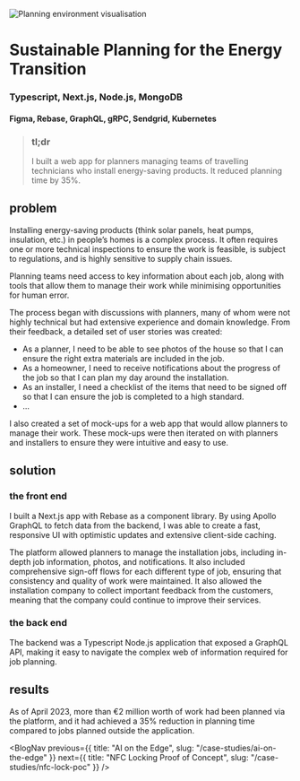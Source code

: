 
<Image
  src={planningEnvironmentCover}
  alt="Planning environment visualisation"
  className="object-cover aspect-video"
  priority
/>

# Sustainable Planning for the Energy Transition
### Typescript, Next.js, Node.js, MongoDB
#### Figma, Rebase, GraphQL, gRPC, Sendgrid, Kubernetes

>### tl;dr
>I built a web app for planners managing teams of travelling technicians who install energy-saving products. It reduced planning time by 35%.

## problem
Installing energy-saving products (think solar panels, heat pumps, insulation, etc.) in people’s homes is a complex process. It often requires one or more technical inspections to ensure the work is feasible, is subject to regulations, and is highly sensitive to supply chain issues.

Planning teams need access to key information about each job, along with tools that allow them to manage their work while minimising opportunities for human error.

The process began with discussions with planners, many of whom were not highly technical but had extensive experience and domain knowledge. From their feedback, a detailed set of user stories was created:

- As a planner, I need to be able to see photos of the house so that I can ensure the right extra materials are included in the job.
- As a homeowner, I need to receive notifications about the progress of the job so that I can plan my day around the installation.
- As an installer, I need a checklist of the items that need to be signed off so that I can ensure the job is completed to a high standard.
- ...

I also created a set of mock-ups for a web app that would allow planners to manage their work. These mock-ups were then iterated on with planners and installers to ensure they were intuitive and easy to use.

## solution
### the front end
I built a Next.js app with Rebase as a component library. By using Apollo GraphQL to fetch data from the backend, I was able to create a fast, responsive UI with optimistic updates and extensive client-side caching.

The platform allowed planners to manage the installation jobs, including in-depth job information, photos, and notifications. It also included comprehensive sign-off flows for each different type of job, ensuring that consistency and quality of work were maintained. It also allowed the installation company to collect important feedback from the customers, meaning that the company could continue to improve their services.


### the back end
The backend was a Typescript Node.js application that exposed a GraphQL API, making it easy to navigate the complex web of information required for job planning.

## results
As of April 2023, more than €2 million worth of work had been planned via the platform, and it had achieved a 35% reduction in planning time compared to jobs planned outside the application.

<ContactBanner />

<BlogNav 
  previous={{ title: "AI on the Edge", slug: "/case-studies/ai-on-the-edge" }} 
  next={{ title: "NFC Locking Proof of Concept", slug: "/case-studies/nfc-lock-poc" }}
/>